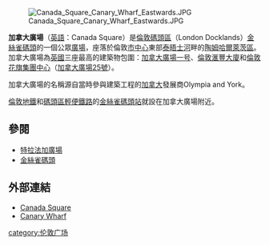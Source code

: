 [[File:Canada_Square_Canary_Wharf_Eastwards.JPG|thumb]]

'''加拿大廣場'''（[[英語|英語]]：Canada Square）是[[倫敦碼頭區|倫敦碼頭區]]（London Docklands）[[金絲雀碼頭|金絲雀碼頭]]的一個公眾[[廣場|廣場]]，座落於倫敦[[市中心|市中心]]東部[[泰晤士河|泰晤士河]]畔的[[陶姆哈爾萊茨區|陶姆哈爾萊茨區]]。加拿大廣場為[[英國|英國]]三座最高的建築物包圍：[[加拿大廣場一号|加拿大廣場一号]]、[[倫敦滙豐大廈|倫敦滙豐大廈]]和[[倫敦花旗集團中心|倫敦花旗集團中心]]（[[加拿大廣場25號|加拿大廣場25號]]）。

加拿大廣場的名稱源自當時參與建築工程的[[加拿大|加拿大]]發展商Olympia and York。

[[倫敦地鐵|倫敦地鐵]]和[[碼頭區輕便鐵路|碼頭區輕便鐵路]]的[[金絲雀碼頭站|金絲雀碼頭站]]就設在加拿大廣場附近。

==參閱==
* [[特拉法加廣場|特拉法加廣場]]
* [[金絲雀碼頭|金絲雀碼頭]]

==外部連結==
* [http://www.emporis.com/en/wm/bu/?id=110714 Canada Square]{{Wayback|url=http://www.emporis.com/en/wm/bu/?id=110714 |date=20070930063121 }}
* [http://www.allinlondon.co.uk/tube-canary-wharf.php Canary Wharf]{{Wayback|url=http://www.allinlondon.co.uk/tube-canary-wharf.php |date=20080508225205 }}

{{UK-stub}}
{{coord|51.504936|N|0.019423|W|display=title}}

[[category:伦敦广场|category:伦敦广场]]